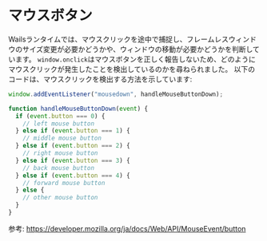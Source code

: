# マウスボタン

Wailsランタイムでは、マウスクリックを途中で捕捉し、フレームレスウィンドウのサイズ変更が必要かどうかや、ウィンドウの移動が必要かどうかを判断しています。 `window.onclick`はマウスボタンを正しく報告しないため、どのようにマウスクリックが発生したことを検出しているのかを尋ねられました。 以下のコードは、マウスクリックを検出する方法を示しています:

```javascript
window.addEventListener("mousedown", handleMouseButtonDown);

function handleMouseButtonDown(event) {
  if (event.button === 0) {
    // left mouse button
  } else if (event.button === 1) {
    // middle mouse button
  } else if (event.button === 2) {
    // right mouse button
  } else if (event.button === 3) {
    // back mouse button
  } else if (event.button === 4) {
    // forward mouse button
  } else {
    // other mouse button
  }
}
```

参考: https://developer.mozilla.org/ja/docs/Web/API/MouseEvent/button
